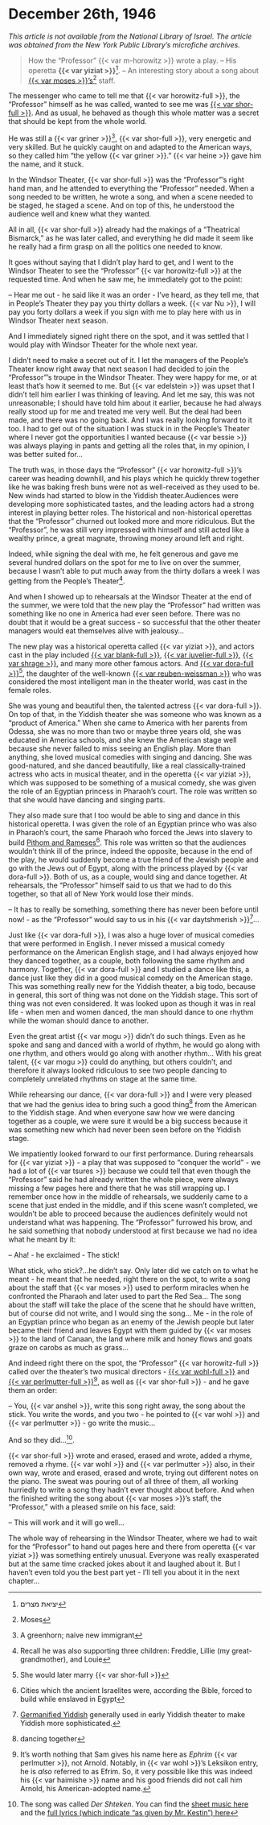 # December 26th, 1946

_This article is not available from the National Library of Israel. The article was obtained from the New York Public Library's microfiche archives._


> How the "Professor" {{< var m-horowitz >}} wrote a play. -- His operetta **{{< var yiziat >}}**^[יציאת מצרים]. --  An interesting story about a song about [{{< var moses >}}'s^[Moses] staff](https://en.wikipedia.org/wiki/Staff_of_Moses). 

The messenger who came to tell me that {{< var horowitz-full >}}, the "Professor" himself as he was called, wanted to see me was [{{< var shor-full >}}](https://www.museumoffamilyhistory.com/yt/lex/S/schorr-anshel.htm). And as usual, he behaved as though this whole matter was a secret that should be kept from the whole world.

He was still a {{< var griner >}}^[A greenhorn; naive new immigrant], {{< var shor-full >}}, very energetic and very skilled. But he quickly caught on and adapted to the American ways, so they called him "the yellow {{< var griner >}}." {{< var heine >}} gave him the name, and it stuck.

In the Windsor Theater, {{< var shor-full >}} was the "Professor"'s right hand man, and he attended to everything the "Professor" needed. When a song needed to be written, he wrote a song, and when a scene needed to be staged, he staged a scene. And on top of this, he understood the audience well and knew what they wanted.  

All in all, {{< var shor-full >}} already had the makings of a "Theatrical Bismarck," as he was later called, and everything he did made it seem like he really had a firm grasp on all the politics one needed to know. 

It goes without saying that I didn't play hard to get, and I went to the Windsor Theater to see the "Professor" {{< var horowitz-full >}} at the requested time. And when he saw me, he immediately got to the point:

-- Hear me out - he said like it was an order - I've heard, as they tell me, that in People's Theater they pay you thirty dollars a week. {{< var Nu >}}, I will pay you forty dollars a week if you sign with me to play here with us in Windsor Theater next season.

And I immediately signed right there on the spot, and it was settled that I would play with Windsor Theater for the whole next year. 

I didn't need to make a secret out of it. I let the managers of the People's Theater know right away that next season I had decided to join the "Professor"'s troupe in the Windsor Theater. They were happy for me, or at least that's how it seemed to me. But {{< var edelstein >}} was upset that I didn't tell him earlier I was thinking of leaving. And let me say, this was not unreasonable; I should have told him about it earlier, because he had always really stood up for me and treated me very well. But the deal had been made, and there was no going back. And I was really looking forward to it too. I had to get out of the situation I was stuck in in the People's Theater where I never got the opportunities I wanted because {{< var bessie >}} was always playing in pants and getting all the roles that, in my opinion, I was better suited for...

The truth was, in those days the "Professor" {{< var horowitz-full >}}'s career was heading downhill, and his plays which he quickly threw together like he was baking fresh buns were not as well-received as they used to be. New winds had started to blow in the Yiddish theater.Audiences were developing more sophisticated tastes, and the leading actors had a strong interest in playing better roles. The historical and non-historical operettas that the "Professor" churned out looked more and more ridiculous. But the "Professor", he was still very impressed with himself and still acted like a wealthy prince, a great magnate, throwing money around left and right.

Indeed, while signing the deal with me, he felt generous and gave me several hundred dollars on the spot for me to live on over the summer, because I wasn't able to put much away from the thirty dollars a week I was getting from the People's Theater^[Recall he was also supporting three children: Freddie, Lillie (my great-grandmother), and Louie]. 

And when I showed up to rehearsals at the Windsor Theater at the end of the summer, we were told that the new play the "Professor" had written was something like no one in America had ever seen before. There was no doubt that it would be a great success - so successful that the other theater managers would eat themselves alive with jealousy...

The new play was a historical operetta called {{< var yiziat >}}, and actors cast in the play included [{{< var blank-full >}}](https://www.museumoffamilyhistory.com/yt/lex/B/blank-leon.htm), [{{< var juvelier-full >}}](https://www.museumoffamilyhistory.com/yt/lex/J/juvelier-kalmen.htm), [{{< var shrage >}}](https://www.museumoffamilyhistory.com/yt/lex/S/shrage-adolph.htm), and many more other famous actors. And [{{< var dora-full >}}](https://www.museumoffamilyhistory.com/yt/lex/W/weissman-dora.htm)^[She would later marry {{< var shor-full >}}], the daughter of the well-known [{{< var reuben-weissman >}}](https://www.museumoffamilyhistory.com/yt/lex/W/weissman-reuben.htm) who was considered the most intelligent man in the theater world, was cast in the female roles.

She was young and beautiful then, the talented actress {{< var dora-full >}}. On top of that, in the Yiddish theater she was someone who was known as a "product of America." When she came to America with her parents from Odessa, she was no more than two or maybe three years old, she was educated in America schools, and she knew the American stage well because she never failed to miss seeing an English play. More than anything, she loved musical comedies with singing and dancing. She was good-natured, and she danced beautifully, like a real classically-trained actress who acts in musical theater, and in the operetta {{< var yiziat >}}, which was supposed to be something of a musical comedy, she was given the role of an Egyptian princess in Pharaoh's court. The role was written so that she would have dancing and singing parts.

They also made sure that I too would be able to sing and dance in this historical operetta. I was given the role of an Egyptian prince who was also in Pharaoh's court, the same Pharaoh who forced the Jews into slavery to build [Pithom and Rameses](https://en.wikipedia.org/wiki/Pithom#Biblical_Pithom)^[Cities which the ancient Israelites were, according the Bible, forced to build while enslaved in Egypt]. This role was written so that the audiences wouldn't think ill of the prince, indeed the opposite, because in the end of the play, he would suddenly become a true friend of the Jewish people and go with the Jews out of Egypt, along with the princess played by {{< var dora-full >}}. Both of us, as a couple, would sing and dance together. At rehearsals, the "Professor" himself said to us that we had to do this together, so that all of New York would lose their minds. 

-- It has to really be something, something there has never been before until now! - as the "Professor" would say to us in his {{< var daytshmerish >}}^[[Germanified Yiddish](https://forward.com/culture/127096/daytshmer-nightshmare/) generally used in early Yiddish theater to make Yiddish more sophisticated.]...

Just like {{< var dora-full >}}, I was also a huge lover of musical comedies that were performed in English. I never missed a musical comedy performance on the American English stage, and I had always enjoyed how they danced together, as a couple, both following the same rhythm and harmony. Together, {{< var dora-full >}} and I studied a dance like this, a dance just like they did in a good musical comedy on the American stage. This was something really new for the Yiddish theater, a big todo, because in general, this sort of thing was not done on the Yiddish stage. This sort of thing was not even considered. It was looked upon as though it was in real life - when men and women danced, the man should dance to one rhythm while the woman should dance to another. 

Even the great artist {{< var mogu >}} didn't do such things. Even as he spoke and sang and danced with a world of rhythm, he would go along with one rhythm, and others would go along with another rhythm... With his great talent, {{< var mogu >}} could do anything, but others couldn't, and therefore it always looked ridiculous to see two people dancing to completely unrelated rhythms on stage at the same time.

While rehearsing our dance, {{< var dora-full >}} and I were very pleased that we had the genius idea to bring such a good thing^[dancing together] from the American to the Yiddish stage. And when everyone saw how we were dancing together as a couple, we were sure it would be a big success because it was something new which had never been seen before on the Yiddish stage. 

We impatiently looked forward to our first performance. During rehearsals for {{< var yiziat >}} - a play that was supposed to "conquer the world" - we had a lot of {{< var tsures >}} because we could tell that even though the "Professor" said he had already written the whole piece, were always missing a few pages here and there that he was still wrapping up. I remember once how in the middle of rehearsals, we suddenly came to a scene that just ended in the middle, and if this scene wasn't completed, we wouldn't be able to proceed because the audiences definitely would not understand what was happening. The "Professor" furrowed his brow, and he said something that nobody understood at first because we had no idea what he meant by it:

-- Aha! - he exclaimed - The stick!

What stick, who stick?...he didn't say. Only later did we catch on to what he meant - he meant that he needed, right there on the spot, to write a song about the staff that {{< var moses >}} used to perform miracles when he confronted the Pharaoh and later used to part the Red Sea... The song about the staff will take the place of the scene that he should have written, but of course did not write, and I would sing the song... Me - in the role of an Egyptian prince who began as an enemy of the Jewish people but later became their friend and leaves Egypt with them guided by {{< var moses >}} to the land of Canaan, the land where milk and honey flows and goats graze on carobs as much as grass...

And indeed right there on the spot, the "Professor" {{< var horowitz-full >}} called over the theater's two musical directors - [{{< var wohl-full >}}](https://www.museumoffamilyhistory.com/yt/lex/W/wohl-herman.htm) and [{{< var perlmutter-full >}}](https://www.museumoffamilyhistory.com/yt/lex/P/perlmutter-arnold.htm)^[It's worth nothing that Sam gives his name here as _Ephrim_ {{< var perlmutter >}}, not Arnold. Notably, in {{< var wohl >}}'s Leksikon entry, he is _also_ referred to as Efrim. So, it very possible like this was indeed his {{< var haimishe >}} name and his good friends did not call him Arnold, his American-adopted name.], as well as {{< var shor-full >}} - and he gave them an order:

-- You, {{< var anshel >}}, write this song right away, the song about the stick. You write the words, and you two - he pointed to {{< var wohl >}} and {{< var perlmutter >}} - go write the music...

And so they did...^[The song was called _Der Shteken_. You can find the [sheet music here](https://www.loc.gov/resource/ihas.200154899.0/?sp=8&st=image) and the [full lyrics (which indicate "as given by Mr. Kestin") here](https://www.loc.gov/resource/ihas.200185574.0/?sp=9)].

{{< var shor-full >}} wrote and erased, erased and wrote, added a rhyme, removed a rhyme. {{< var wohl >}} and {{< var perlmutter >}} also, in their own way, wrote and erased, erased and wrote, trying out different notes on the piano. The sweat was pouring out of all three of them, all working hurriedly to write a song they hadn't ever thought about before. And when the finished writing the song about {{< var moses >}}'s staff, the "Professor," with a pleased smile on his face, said:

-- This will work and it will go well...

The whole way of rehearsing in the Windsor Theater, where we had to wait for the "Professor" to hand out pages here and there from operetta {{< var yiziat >}} was something entirely unusual. Everyone was really exasperated but at the same time cracked jokes about it and laughed about it. But I haven't even told you the best part yet - I'll tell you about it in the next chapter...
